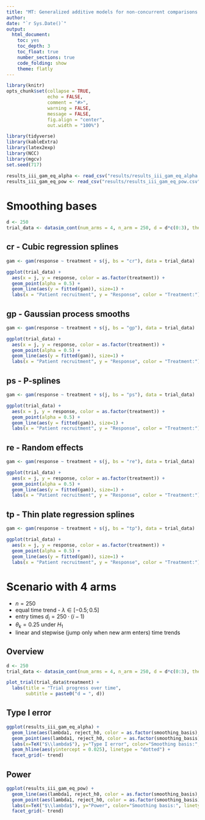 ---
title: "MT: Generalized additive models for non-concurrent comparisons in platform trials - preliminary simulations"
author: 
date: "`r Sys.Date()`"
output: 
  html_document:
    toc: yes
    toc_depth: 3
    toc_float: true
    number_sections: true
    code_folding: show 
    theme: flatly
---

```{r setup, include = FALSE}
library(knitr)
opts_chunk$set(collapse = TRUE,
               echo = FALSE,
               comment = "#>",
               warning = FALSE,
               message = FALSE,
               fig.align = "center",
               out.width = "100%")
```

```{r, warning=FALSE, message=FALSE, include=FALSE}
library(tidyverse)
library(kableExtra)
library(latex2exp)
library(NCC)
library(mgcv)
set.seed(717)
```

```{r}
results_iii_gam_eq_alpha <- read_csv("results/results_iii_gam_eq_alpha.csv")
results_iii_gam_eq_pow <- read_csv("results/results_iii_gam_eq_pow.csv")
```

# Smoothing bases

```{r}
d <- 250
trial_data <- datasim_cont(num_arms = 4, n_arm = 250, d = d*c(0:3), theta = rep(0, 4), lambda = rep(0.5, 5), sigma = 1, trend = "stepwise_2", full = T)$Data
```

## cr - Cubic regression splines

```{r}
gam <- gam(response ~ treatment + s(j, bs = "cr"), data = trial_data)

ggplot(trial_data) + 
  aes(x = j, y = response, color = as.factor(treatment)) + 
  geom_point(alpha = 0.5) + 
  geom_line(aes(y = fitted(gam)), size=1) +
  labs(x = "Patient recruitment", y = "Response", color = "Treatment:")
```


## gp - Gaussian process smooths

```{r}
gam <- gam(response ~ treatment + s(j, bs = "gp"), data = trial_data)

ggplot(trial_data) + 
  aes(x = j, y = response, color = as.factor(treatment)) + 
  geom_point(alpha = 0.5) + 
  geom_line(aes(y = fitted(gam)), size=1) +
  labs(x = "Patient recruitment", y = "Response", color = "Treatment:")
```

## ps - P-splines

```{r}
gam <- gam(response ~ treatment + s(j, bs = "ps"), data = trial_data)

ggplot(trial_data) + 
  aes(x = j, y = response, color = as.factor(treatment)) + 
  geom_point(alpha = 0.5) + 
  geom_line(aes(y = fitted(gam)), size=1) +
  labs(x = "Patient recruitment", y = "Response", color = "Treatment:")
```

## re - Random effects

```{r}
gam <- gam(response ~ treatment + s(j, bs = "re"), data = trial_data)

ggplot(trial_data) + 
  aes(x = j, y = response, color = as.factor(treatment)) + 
  geom_point(alpha = 0.5) + 
  geom_line(aes(y = fitted(gam)), size=1) +
  labs(x = "Patient recruitment", y = "Response", color = "Treatment:")
```

## tp - Thin plate regression splines

```{r}
gam <- gam(response ~ treatment + s(j, bs = "tp"), data = trial_data)

ggplot(trial_data) + 
  aes(x = j, y = response, color = as.factor(treatment)) + 
  geom_point(alpha = 0.5) + 
  geom_line(aes(y = fitted(gam)), size=1) +
  labs(x = "Patient recruitment", y = "Response", color = "Treatment:")
```


# Scenario with 4 arms

- $n=250$
- equal time trend - $\lambda \in [-0.5; 0.5]$
- entry times $d_i = 250 \cdot (i-1)$
- $\theta_k=0.25$ under $H_1$
- linear and stepwise (jump only when new arm enters) time trends

## Overview

```{r}
d <- 250
trial_data <- datasim_cont(num_arms = 4, n_arm = 250, d = d*c(0:3), theta = rep(0, 4), lambda = rep(0.5, 5), sigma = 1, trend = "stepwise_2", full = T)$Data

plot_trial(trial_data$treatment) +
  labs(title = "Trial progress over time",
       subtitle = paste0("d = ", d))
```


## Type I error

```{r}
ggplot(results_iii_gam_eq_alpha) +
  geom_line(aes(lambda1, reject_h0, color = as.factor(smoothing_basis), linetype = as.factor(study_arm))) +
  geom_point(aes(lambda1, reject_h0, color = as.factor(smoothing_basis))) +
  labs(x=TeX("$\\lambda$"), y="Type I error", color="Smoothing basis:", linetype = "Arm under study:") +
  geom_hline(aes(yintercept = 0.025), linetype = "dotted") +
  facet_grid(~ trend)
```

## Power

```{r}
ggplot(results_iii_gam_eq_pow) +
  geom_line(aes(lambda1, reject_h0, color = as.factor(smoothing_basis), linetype = as.factor(study_arm))) +
  geom_point(aes(lambda1, reject_h0, color = as.factor(smoothing_basis))) +
  labs(x=TeX("$\\lambda$"), y="Power", color="Smoothing basis:", linetype = "Arm under study:") +
  facet_grid(~ trend)
```


































